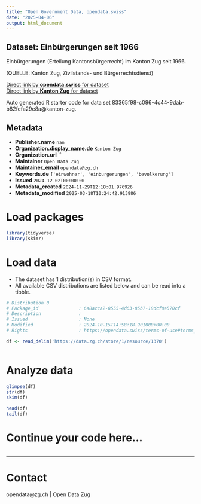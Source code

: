 ```yaml
---
title: "Open Government Data, opendata.swiss"
date: "2025-04-06"
output: html_document
---
```


## Dataset: Einbürgerungen seit 1966

Einbürgerungen (Erteilung Kantonsbürgerrecht)  im Kanton Zug seit 1966.

(QUELLE: Kanton Zug, Zivilstands- und Bürgerrechtsdienst)

[Direct link by **opendata.swiss** for dataset](https://opendata.swiss/de/dataset/einburgerungen-seit-1966)<br>
[Direct link by **Kanton Zug** for dataset](https://www.zg.ch/behoerden/gesundheitsdirektion/statistikfachstelle/themen/01bevoelkerungszahlen/bevoelkerungsstand)

Auto generated R starter code for data set 83365f98-c096-4c44-9dab-b82fefa29e8a@kanton-zug.

## Metadata

- **Publisher.name** `nan`
- **Organization.display_name.de** `Kanton Zug`
- **Organization.url** ``
- **Maintainer** `Open Data Zug`
- **Maintainer_email** `opendata@zg.ch`
- **Keywords.de** `['einwohner', 'einburgerungen', 'bevolkerung']`
- **Issued** `2024-12-02T00:00:00`
- **Metadata_created** `2024-11-29T12:18:01.976926`
- **Metadata_modified** `2025-03-18T10:24:42.913986`


# Load packages

```r

library(tidyverse)
library(skimr)

```

# Load data

-   The dataset has 1 distribution(s) in CSV format.
-   All available CSV distributions are listed below and can be read into a tibble.

```r

# Distribution 0
# Package_id               : 6a8acca2-8555-4d63-85b7-18dcf8e570cf
# Description              : 
# Issued                   : None
# Modified                 : 2024-10-15T14:58:18.901000+00:00
# Rights                   : https://opendata.swiss/terms-of-use#terms_by

df <- read_delim('https://data.zg.ch/store/1/resource/1370')



```

# Analyze data

```r

glimpse(df)
str(df)
skim(df)

head(df)
tail(df)

```

# Continue your code here...

```r

```

------------------------------------------------------------------------

# Contact

opendata@zg.ch | Open Data Zug
